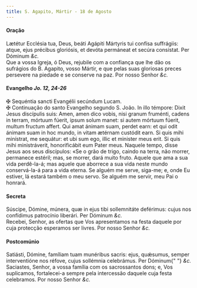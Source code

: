 ```yaml
---
title: S. Agapito, Mártir - 18 de Agosto
---
```


<h4 class="text-center">Oração</h4>
<div class="grid grid-cols-2 gap-5">
  <span class="text-justify">
    Lætétur Ecclésia tua, Deus, beáti Agápiti Mártyris tui confísa suffrágiis:
    atque, ejus précibus gloriósis, et devóta permáneat et secúra consístat. Per
    Dóminum <em>&c.</em>
  </div>
  <span class="text-justify">
    Que a vossa Igreja, ó Deus, rejubile com a confiança que lhe dão os
    sufrágios do B. Agapito, vosso Mártir, e que pelas suas gloriosas preces
    persevere na piedade e se conserve na paz. Por nosso Senhor <em>&c.</em>
  </span>
</div>

<h4 class="text-center">
  Evangelho <em>Jo. 12, 24-26</em>
</h4>
<div class="grid grid-cols-2 gap-5">
  <span class="text-justify">
    <span class="text-danger">&#10016;</span> Sequéntia sancti Evangélii
    secúndum Lucam.
  </div>
  <span class="text-justify">
    <span class="text-danger">&#10016;</span> Continuação do santo Evangelho
    segundo S. João.
  </div>
  <span class="text-justify">
    In illo témpore: Dixit Jesus discípulis suis: Amen, amen dico vobis, nisi
    granum fruménti, cadens in terram, mórtuum fúerit, ipsum solum manet: si
    autem mórtuum fúerit, multum fructum affert. Qui amat ánimam suam, perdet
    earn: et qui odit ánimam suam in hoc mundo, in vitam ætérnam custódit earn.
    Si quis mihi minístrat, me sequátur: et ubi sum ego, illic et minister meus
    erit. Si quis mihi ministráverit, honorificábit eum Pater meus.
  </div>
  <span class="text-justify">
    Naquele tempo, disse Jesus aos seus discípulos: «Se o grão de trigo, caindo
    na terra, não morrer, permanece estéril; mas, se morrer, dará muito fruto.
    Aquele que ama a sua vida perdê-la-á; mas aquele que aborrece a sua vida
    neste mundo conservá-la-á para a vida eterna. Se alguém me serve, siga-me;
    e, onde Eu estiver, lá estará também o meu servo. Se alguém me servir, meu
    Pai o honrará.
  </span>
</div>

<h4 class="text-center">Secreta</h4>
<div class="grid grid-cols-2 gap-5">
  <span class="text-justify">
    Súscipe, Dómine, múnera, quæ in ejus tibi sollemnitáte deférimus: cujus nos
    confídimus patrocínio liberári. Per Dóminum <em>&c.</em>
  </div>
  <span class="text-justify">
    Recebei, Senhor, as ofertas que Vos apresentamos na festa daquele por cuja
    protecção esperamos ser livres. Por nosso Senhor <em>&c.</em>
  </span>
</div>

<h4 class="text-center">Postcomúnio</h4>
<div class="grid grid-cols-2 gap-5">
  <span class="text-justify">
    Satiásti, Dómine, famíliam tuam munéribus sacris: ejus, quǽsumus, semper
    interventióne nos réfove, cujus sollémnia celebrámus. Per Dóminum{" "}
    <em>&c.</em>
  </div>
  <span class="text-justify">
    Saciastes, Senhor, a vossa família com os sacrossantos dons; e, Vos
    suplicamos, fortalecei-a sempre pela intercessão daquele cuja festa
    celebramos. Por nosso Senhor <em>&c.</em>
  </span>
</div>
